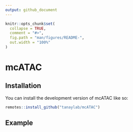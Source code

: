 ```yaml
---
output: github_document
---
```


<!-- README.md is generated from README.Rmd. Please edit that file -->

```r
knitr::opts_chunk$set(
  collapse = TRUE,
  comment = "#>",
  fig.path = "man/figures/README-",
  out.width = "100%"
)
```

# mcATAC

## Installation

You can install the development version of mcATAC like so:

``` r
remotes::install_github("tanaylab/mcATAC")
```

## Example


